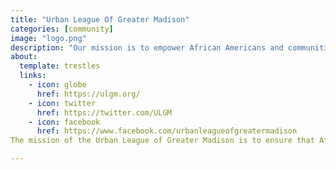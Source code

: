```yaml
---
title: "Urban League Of Greater Madison"
categories: [community]
image: "logo.png"
description: "Our mission is to empower African Americans and communities for success in the 21st Century."
about:
  template: trestles
  links:
    - icon: globe
      href: https://ulgm.org/
    - icon: twitter 
      href: https://twitter.com/ULGM
    - icon: facebook
      href: https://www.facebook.com/urbanleagueofgreatermadison
The mission of the Urban League of Greater Madison is to ensure that African Americans and other community members are educated, employed and empowered to live well, advance professionally and contribute to the common good in the 21st Century.

---
```


 